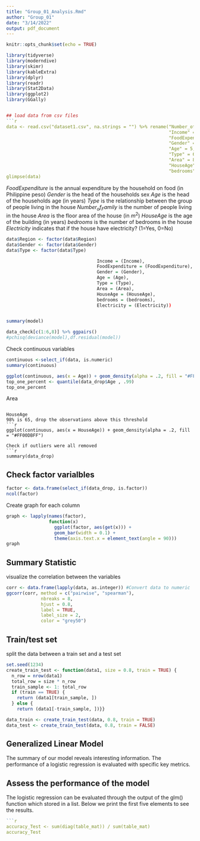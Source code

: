 ```yaml
---
title: "Group_01_Analysis.Rmd"
author: "Group_01"
date: "3/14/2022"
output: pdf_document
---
```


```r
knitr::opts_chunk$set(echo = TRUE)
```

```r
library(tidyverse)
library(moderndive)
library(skimr)
library(kableExtra)
library(dplyr)
library(readr)
library(Stat2Data)
library(ggplot2)
library(GGally)


## load data from csv files
```r
data <- read.csv("dataset1.csv", na.strings = "") %>% rename("Number_of_Family"=7,
                                                             "Income" = 1,
                                                             "FoodExpenditure" = 3,
                                                             "Gender" = 4,
                                                             "Age" = 5,
                                                             "Type" = 6,
                                                             "Area" = 8,
                                                             "HouseAge" = 9,
                                                             "bedrooms" = 10)
glimpse(data)
```

$FoodExpenditure$ is the annual expenditure by the household on food (in Philippine peso)
$Gender$ is the head of the households sex
$Age$ is the head of the households age (in years)
$Type$ is the relationship between the group of people living in the house
$Number_of_Family$ is the number of people living in the house
$Area$ is the floor area of the house (in $m^2$)
$HouseAge$ is the age of the building (in years)
$bedrooms$ is the number of bedrooms in the house
$Electricity$ indicates that if the house have electricity? (1=Yes, 0=No)


```r
data$Region <- factor(data$Region)
data$Gender <- factor(data$Gender)
data$Type <- factor(data$Type)    

                                  Income = (Income),
                                  FoodExpenditure = (FoodExpenditure),
                                  Gender = (Gender),
                                  Age = (Age),
                                  Type = (Type),
                                  Area = (Area),
                                  HouseAge = (HouseAge),
                                  bedrooms = (bedrooms),
                                  Electricity = (Electricity))


summary(model)

data_check[c(1:6,8)] %>% ggpairs()
#pchisq(deviance(model),df.residual(model))
```


Check continuous variables
```r
continuous <-select_if(data, is.numeric)
summary(continuous)
```

```r
ggplot(continuous, aes(x = Age)) + geom_density(alpha = .2, fill = "#FF00DBFF")
top_one_percent <- quantile(data_drop$Age , .99)
top_one_percent 
```

Area

```

HouseAge 
98% is 65, drop the observations above this threshold
```r
ggplot(continuous, aes(x = HouseAge)) + geom_density(alpha = .2, fill = "#FF00DBFF")

Check if outliers were all removed
```r
summary(data_drop)
```

## Check factor varialbles 

```r
factor <- data.frame(select_if(data_drop, is.factor))
ncol(factor)
```

Create graph for each column
```r
graph <- lapply(names(factor), 
                function(x) 
                  ggplot(factor, aes(get(x))) +
                  geom_bar(width = 0.1) +
                  theme(axis.text.x = element_text(angle = 90)))
graph
```

## Summary Statistic

visualize the correlation between the variables
```r
corr <- data.frame(lapply(data, as.integer)) #Convert data to numeric
ggcorr(corr, method = c("pairwise", "spearman"), 
             nbreaks = 8, 
             hjust = 0.8,
             label = TRUE,
             label_size = 2,
             color = "grey50")
```
## Train/test set

split the data between a train set and a test set 
```r
set.seed(1234)
create_train_test <- function(data1, size = 0.8, train = TRUE) {
  n_row = nrow(data1)
  total_row = size * n_row
  train_sample <- 1: total_row
  if (train == TRUE) {
    return (data1[train_sample, ])
  } else {
    return (data1[-train_sample, ])}}

data_train <- create_train_test(data, 0.8, train = TRUE)
data_test <- create_train_test(data, 0.8, train = FALSE)
```

## Generalized Linear Model

The summary of our model reveals interesting information. The performance of a logistic regression is evaluated with specific key metrics.

## Assess the performance of the model

The logistic regression can be evaluated through the output of the glm() function which stored in a list. Below we print the first five elements to see the results.

```r

```r
accuracy_Test <- sum(diag(table_mat)) / sum(table_mat)
accuracy_Test
```



